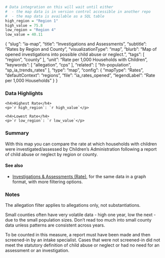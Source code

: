 ```r
# Data integration on this will wait until either
#  - the map data is in version control accessible in another repo
#  - the map data is available as a SQL table
high_region = "Region 1"
high_value = 75.8
low_region = "Region 4"
low_value = 40.11
```
{
	"slug": "ia-map",
	"title": "Investigations and Assessments",
	"subtitle": "Rates by Region and County",
	"visualizationType": "map",
	"blurb": "Map of opened investigations into possible child abuse or neglect.",
	"tags": [
	    "region",
	    "county"
	],
	"unit": "Rate per 1,000 Households with Children",
	"keywords": [
	    "allegation",
	    "cps"
	],
	"related": [ "hh-population", "sp_ia_trends_rates" ],
	"type": "map",
	"config": {
		"mapType": "Rates",
		"defaultContext": "regions",
		"file": "ia_rates_opened",
		"legendLabel": "Rate per 1,000 Households"
	}
}

### Data Highlights

<div class="stat">
    <h4>Highest Rate</h4>
    <p>`r high_region`: `r high_value`</p>
</div>

<div class="stat">
    <h4>Lowest Rate</h4>
    <p>`r low_region`: `r low_value`</p>
</div>

### Summary

With this map you can compare the rate at which households with children were investigated/assessed by Children's Administration following a report of child abuse or neglect by region or county.

#### See also

- [Investigations & Assessments (Rate)](https://portal.cssat.org/visualizations/ia-rates), for the same data in a graph format, with more filtering options.

### Notes

The allegation filter applies to allegations only, not substantiations.

Small counties often have very volatile data - high one year, low the next - due to the small population sizes. Don't read too much into small county data unless patterns are consistent across years.

To be counted in this measure, a report must have been made and then screened-in by an intake specialist. Cases that were not screened-in did not meet the statutory definition of child abuse or neglect or had no need for an assessment or an investigation.
